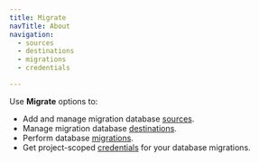 ```yaml
---
title: Migrate
navTitle: About
navigation:
  - sources
  - destinations
  - migrations
  - credentials

---
```


Use **Migrate** options to:

-   Add and manage migration database [sources](sources.mdx).
-   Manage migration database [destinations](destinations.mdx).
-   Perform database [migrations](migrations.mdx).
-   Get project-scoped [credentials](credentials.mdx) for your database migrations.
